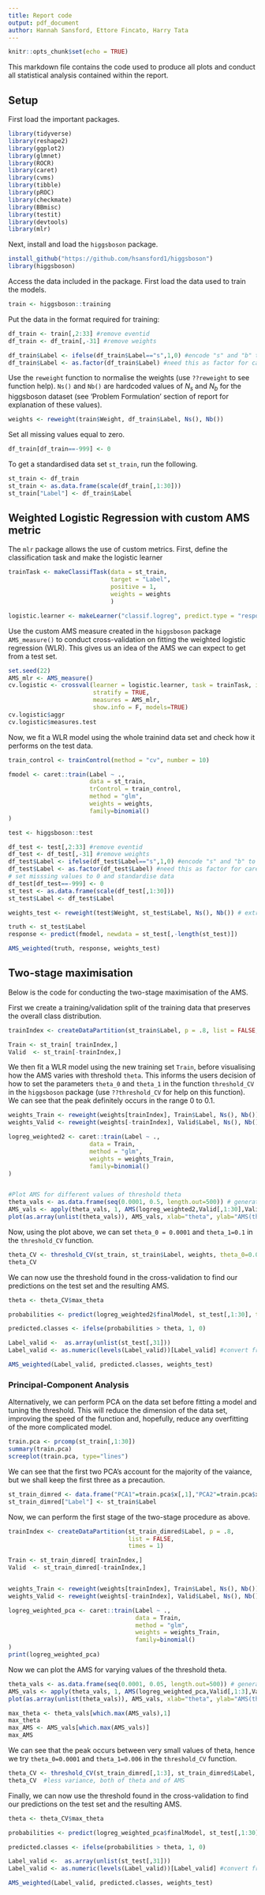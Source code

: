 ```yaml
---
title: Report code
output: pdf_document
author: Hannah Sansford, Ettore Fincato, Harry Tata
---
```


```r
knitr::opts_chunk$set(echo = TRUE)
```

This markdown file contains the code used to produce all plots and conduct all statistical analysis contained within the report.

## Setup

First load the important packages.
```r
library(tidyverse)
library(reshape2)
library(ggplot2)
library(glmnet)
library(ROCR)
library(caret)
library(cvms)
library(tibble)
library(pROC)
library(checkmate)
library(BBmisc)
library(testit)
library(devtools)
library(mlr)
```
Next, install and load the `higgsboson` package.
```r
install_github("https://github.com/hsansford1/higgsboson")
library(higgsboson)
```
Access the data included in the package. First load the data used to train the models.
```r
train <- higgsboson::training
```
Put the data in the format required for training: 

```r
df_train <- train[,2:33] #remove eventid
df_train <- df_train[,-31] #remove weights

df_train$Label <- ifelse(df_train$Label=="s",1,0) #encode "s" and "b" to 1 - 0 (resp.) 
df_train$Label <- as.factor(df_train$Label) #need this as factor for caret package
```

Use the `reweight` function to normalise the weights (use `??reweight` to see function help). `Ns()` and `Nb()` are hardcoded values of $N_s$ and $N_b$ for the higgsboson dataset (see 'Problem Formulation' section of report for explanation of these values).

```r
weights <- reweight(train$Weight, df_train$Label, Ns(), Nb()) 
```
Set all missing values equal to zero.
```r
df_train[df_train==-999] <- 0
```
To get a standardised data set `st_train`, run the following.
```r
st_train <- df_train
st_train <- as.data.frame(scale(df_train[,1:30])) 
st_train["Label"] <- df_train$Label
```

## Weighted Logistic Regression with custom AMS metric

The `mlr` package allows the use of custom metrics. First, define the classification task and make the logistic learner
```r
trainTask <- makeClassifTask(data = st_train,
                             target = "Label",
                             positive = 1,
                             weights = weights
                             )

logistic.learner <- makeLearner("classif.logreg", predict.type = "response")
```
Use the custom AMS measure created in the `higgsboson` package `AMS_measure()` to conduct cross-validation on fitting the weighted logistic regression (WLR). This gives us an idea of the AMS we can expect to get from a test set.
```r
set.seed(22)
AMS_mlr <- AMS_measure()
cv.logistic <- crossval(learner = logistic.learner, task = trainTask, iters = 5,
                        stratify = TRUE,
                        measures = AMS_mlr,
                        show.info = F, models=TRUE)
cv.logistic$aggr      
cv.logistic$measures.test

```
Now, we fit a WLR model using the whole trainind data set and check how it performs on the test data.
```r
train_control <- trainControl(method = "cv", number = 10)

fmodel <- caret::train(Label ~ .,
                       data = st_train,
                       trControl = train_control,
                       method = "glm",
                       weights = weights,
                       family=binomial()
)

test <- higgsboson::test

df_test <- test[,2:33] #remove eventid
df_test <- df_test[,-31] #remove weights
df_test$Label <- ifelse(df_test$Label=="s",1,0) #encode "s" and "b" to 1 - 0 (resp.) for logistic regresion
df_test$Label <- as.factor(df_test$Label) #need this as factor for caret
# set misssing values to 0 and standardise data
df_test[df_test==-999] <- 0
st_test <- as.data.frame(scale(df_test[,1:30]))
st_test$Label <- df_test$Label

weights_test <- reweight(test$Weight, st_test$Label, Ns(), Nb()) # extract weights

truth <- st_test$Label
response <- predict(fmodel, newdata = st_test[,-length(st_test)])

AMS_weighted(truth, response, weights_test) 

```
## Two-stage maximisation

Below is the code for conducting the two-stage maximisation of the AMS. 

First we create a training/validation split of the training data that preserves the overall class distribution.

```r
trainIndex <- createDataPartition(st_train$Label, p = .8, list = FALSE, times = 1)

Train <- st_train[ trainIndex,]
Valid  <- st_train[-trainIndex,]
```

We then fit a WLR model using the new training set `Train`, before visualising how the AMS varies with threshold `theta`. This informs the users decision of how to set the parameters `theta_0` and `theta_1` in the function `threshold_CV` in the `higgsboson` package (use `??threshold_CV` for help on this function). We can see that the peak definitely occurs in the range 0 to 0.1.
```r
weights_Train <- reweight(weights[trainIndex], Train$Label, Ns(), Nb())
weights_Valid <- reweight(weights[-trainIndex], Valid$Label, Ns(), Nb())

logreg_weighted2 <- caret::train(Label ~ .,
                       data = Train,
                       method = "glm",
                       weights = weights_Train,
                       family=binomial()
)


#Plot AMS for different values of threshold theta
theta_vals <- as.data.frame(seq(0.0001, 0.5, length.out=500)) # generate small sample thresholds theta
AMS_vals <- apply(theta_vals, 1, AMS(logreg_weighted2,Valid[,1:30],Valid[31], weights_Valid)) #compute AMS(theta)
plot(as.array(unlist(theta_vals)), AMS_vals, xlab="theta", ylab="AMS(theta)", pch=19) #plot it

```

Now, using the plot above, we can set `theta_0 = 0.0001` and `theta_1=0.1` in the `threshold_CV` function.

```r
theta_CV <- threshold_CV(st_train, st_train$Label, weights, theta_0=0.0001, theta_1=0.1, n=100)
theta_CV
```

We can now use the threshold found in the cross-validation to find our predictions on the test set and the resulting AMS.

```r
theta <- theta_CV$max_theta

probabilities <- predict(logreg_weighted2$finalModel, st_test[,1:30], type = "response")

predicted.classes <- ifelse(probabilities > theta, 1, 0)

Label_valid <-  as.array(unlist(st_test[,31]))
Label_valid <- as.numeric(levels(Label_valid))[Label_valid] #convert from factor to numeric

AMS_weighted(Label_valid, predicted.classes, weights_test)

```


### Principal-Component Analysis

Alternatively, we can perform PCA on the data set before fitting a model and tuning the threshold. This will reduce the dimension of the data set, improving the speed of the function and, hopefully, reduce any overfitting of the more complicated model.

```r
train.pca <- prcomp(st_train[,1:30])
summary(train.pca)
screeplot(train.pca, type="lines")
```
We can see that the first two PCA's account for the majority of the vaiance, but we shall keep the first three as a precaution.

```r
st_train_dimred <- data.frame("PCA1"=train.pca$x[,1],"PCA2"=train.pca$x[,2],"PCA3"=train.pca$x[,3])
st_train_dimred["Label"] <- st_train$Label
```

Now, we can perform the first stage of the two-stage procedure as above.

```r
trainIndex <- createDataPartition(st_train_dimred$Label, p = .8,
                                  list = FALSE,
                                  times = 1)

Train <- st_train_dimred[ trainIndex,]
Valid  <- st_train_dimred[-trainIndex,]


weights_Train <- reweight(weights[trainIndex], Train$Label, Ns(), Nb())
weights_Valid <- reweight(weights[-trainIndex], Valid$Label, Ns(), Nb())

logreg_weighted_pca <- caret::train(Label ~ .,
                                    data = Train,
                                    method = "glm",
                                    weights = weights_Train,
                                    family=binomial()
)
print(logreg_weighted_pca)
```

Now we can plot the AMS for varying values of the threshold theta.
```r

theta_vals <- as.data.frame(seq(0.0001, 0.05, length.out=500)) # generate small sample thresholds theta
AMS_vals <- apply(theta_vals, 1, AMS(logreg_weighted_pca,Valid[,1:3],Valid[4], weights_Valid)) #compute AMS(theta)
plot(as.array(unlist(theta_vals)), AMS_vals, xlab="theta", ylab="AMS(theta)", pch=19) #plot it

max_theta <- theta_vals[which.max(AMS_vals),1]
max_theta
max_AMS <- AMS_vals[which.max(AMS_vals)]
max_AMS
```
We can see that the peak occurs between very small values of theta, hence we try `theta_0=0.0001` and `theta_1=0.006` in the `threshold_CV` function.

```r

theta_CV <- threshold_CV(st_train_dimred[,1:3], st_train_dimred$Label, weights=weights, theta_0=0.0001, theta_1=0.006, k=5, n=100)
theta_CV  #less variance, both of theta and of AMS
```
Finally, we can now use the threshold found in the cross-validation to find our predictions on the test set and the resulting AMS.
```r
theta <- theta_CV$max_theta

probabilities <- predict(logreg_weighted_pca$finalModel, st_test[,1:30], type = "response")

predicted.classes <- ifelse(probabilities > theta, 1, 0)

Label_valid <-  as.array(unlist(st_test[,31]))
Label_valid <- as.numeric(levels(Label_valid))[Label_valid] #convert from factor to numeric

AMS_weighted(Label_valid, predicted.classes, weights_test)

```

